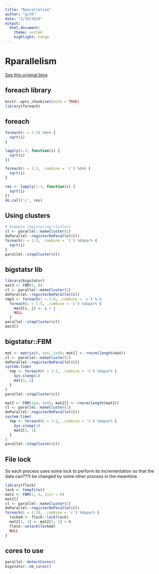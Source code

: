 ```yaml
---
title: "Rparallelism"
author: "gc5k"
date: "2/19/2020"
output:
  html_document:
    theme: united
    highlight: tango
---
```

# Rparallelism {.tabset .tabset-fade .tabset-pills}

[See this original blog](https://privefl.github.io/blog/a-guide-to-parallelism-in-r/)

## foreach library
```r
knitr::opts_chunk$set(echo = TRUE)
library(foreach)

```

## foreach
```r

foreach(i = 1:3) %do% {
  sqrt(i)
}

lapply(1:3, function(i) {
  sqrt(i)
})

foreach(i = 1:3, .combine = 'c') %do% {
  sqrt(i)
}

res <- lapply(1:3, function(i) {
  sqrt(i)
})
do.call('c', res)
```

## Using clusters

```r
# Example registering clusters
cl <- parallel::makeCluster(2)
doParallel::registerDoParallel(cl)
foreach(i = 1:3, .combine = 'c') %dopar% {
  sqrt(i)
}
parallel::stopCluster(cl)
```

## bigstatsr lib
```r
library(bigstatsr)
mat3 <- FBM(5, 8)
cl <- parallel::makeCluster(2)
doParallel::registerDoParallel(cl)
tmp3 <- foreach(j = 1:8, .combine = 'c') %:%
  foreach(i = 1:5, .combine = 'c') %dopar% {
    mat3[i, j] <- i + j
    NULL
  }
parallel::stopCluster(cl)
mat3[]
```

## bigstatsr::FBM
```r
mat <- matrix(0, 1e4, 1e4); mat[] <- rnorm(length(mat))
cl <- parallel::makeCluster(2)
doParallel::registerDoParallel(cl)
system.time(
  tmp <- foreach(k = 1:2, .combine = 'c') %dopar% {
    Sys.sleep(1)
    mat[1, 1]
  }
)
parallel::stopCluster(cl)

mat2 <- FBM(1e4, 1e4); mat2[] <- rnorm(length(mat2))
cl <- parallel::makeCluster(2)
doParallel::registerDoParallel(cl)
system.time(
  tmp <- foreach(k = 1:2, .combine = 'c') %dopar% {
    Sys.sleep(1)
    mat2[1, 1]
  }
)
parallel::stopCluster(cl)
```

## File lock

So each process uses some lock to perform its incrementation so that the data can???t be changed by some other process in the meantime.

```r
library(flock)
lock <- tempfile()
mat2 <- FBM(1, 1, init = 0)
mat2[]
cl <- parallel::makeCluster(2)
doParallel::registerDoParallel(cl)
foreach(k = 1:10, .combine = 'c') %dopar% {
  locked <- flock::lock(lock)
  mat2[1, 1] <- mat2[1, 1] + k
  flock::unlock(locked)
  NULL
}
```

## cores to use
```r
parallel::detectCores()
bigstatsr::nb_cores()
```

